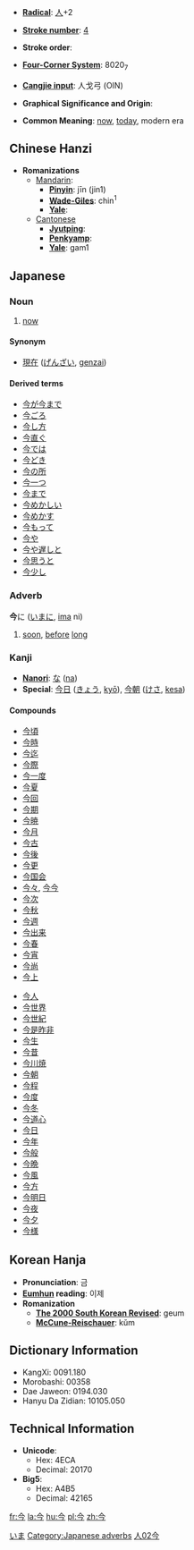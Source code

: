 * '''[[Wiktionary:Chinese radical index| Radical]]''': [[Wiktionary:Chinese radical index 人|人]]+2

* '''[[Wiktionary:Chinese total strokes index|Stroke number]]''': [[Wiktionary:Chinese total strokes index 4|4]]

* '''Stroke order''': 

* '''[[Wiktionary:Chinese four corner index|Four-Corner System]]''': 8020<sub>7</sub>

* '''[[Wiktionary:Chinese Cangjie index|Cangjie input]]''': 人戈弓 (OIN)

* '''Graphical Significance and Origin''': 

* '''Common Meaning''': [[now]], [[today]], modern era

== Chinese Hanzi ==

* '''Romanizations'''
** [[Mandarin]]:
*** '''[[Pinyin]]''': jīn (jin1)
*** '''[[Wade-Giles]]''': chin<sup>1</sup>
*** '''[[Yale]]''': 
**[[Cantonese]]
***'''[[Jyutping]]''':
***'''[[Penkyamp]]''': 
***'''[[Yale]]''': gam1

== Japanese ==
[[Category:Japanese language|いま]]
===Noun===
{{janoun|[[いま]]|[[ima]]}}
# [[now]]

====Synonym====
*[[現在]] ([[げんざい]], [[genzai]])
====Derived terms====
*[[今が今まで]]
*[[今ごろ]]
*[[今し方]]
*[[今直ぐ]]
*[[今では]]
*[[今どき]]
*[[今の所]]
*[[今一つ]]
*[[今まで]]
*[[今めかしい]]
*[[今めかす]]
*[[今もって]]
*[[今や]]
*[[今や遅しと]]
*[[今思うと]]
*[[今少し]]


===Adverb===
[[Category:Japanese adverbs]]
'''今'''に ([[いま]]に, [[ima]] ni)
# [[soon]], [[before]] [[long]]


===Kanji===
{{kanji2|[[こん]] ([[kon]]), [[きん]] ([[kin]])|[[いま]] ([[ima]])}}
*'''[[Nanori]]''': [[な]] ([[na]])
*'''Special''': [[今日]] ([[きょう]], [[kyō]]), [[今朝]] ([[けさ]], [[kesa]])
====Compounds====
{{top}}
*[[今頃]]
*[[今時]]
*[[今迄]]
*[[今際]]
*[[今一度]]
*[[今夏]]
*[[今回]]
*[[今期]]
*[[今暁]]
*[[今月]]
*[[今古]]
*[[今後]]
*[[今更]]
*[[今国会]]
*[[今々]], [[今今]]
*[[今次]]
*[[今秋]]
*[[今週]]
*[[今出来]]
*[[今春]]
*[[今宵]]
*[[今尚]]
*[[今上]]
{{mid}}
*[[今人]]
*[[今世界]]
*[[今世紀]]
*[[今是昨非]]
*[[今生]]
*[[今昔]]
*[[今川焼]]
*[[今朝]]
*[[今程]]
*[[今度]]
*[[今冬]]
*[[今道心]]
*[[今日]]
*[[今年]]
*[[今般]]
*[[今晩]]
*[[今風]]
*[[今方]]
*[[今明日]]
*[[今夜]]
*[[今夕]]
*[[今様]]
{{bottom}}



== Korean Hanja ==

* '''Pronunciation''': 금
* '''[[Eumhun]] reading''': 이제
* '''Romanization'''
** '''[[The 2000 South Korean Revised Romanization|The 2000 South Korean Revised]]''': geum
** '''[[McCune-Reischauer]]''': kŭm

== Dictionary Information ==

* KangXi: 0091.180
* Morobashi: 00358
* Dae Jaweon: 0194.030
* Hanyu Da Zidian: 10105.050

== Technical Information ==

* '''Unicode''':
** Hex: 4ECA
** Decimal: 20170
* '''Big5''':
** Hex: A4B5
** Decimal: 42165

[[Category:Japanese kanji|人02今]]

[[fr:今]]
[[la:今]]
[[hu:今]]
[[pl:今]]
[[zh:今]]